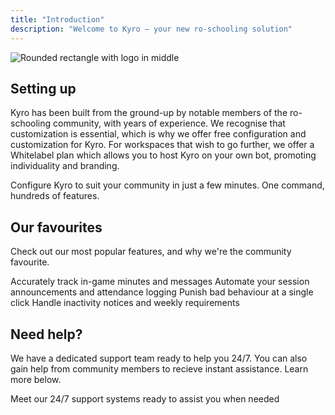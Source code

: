 ```yaml
---
title: "Introduction"
description: "Welcome to Kyro — your new ro-schooling solution"
---
```


![Rounded rectangle with logo in middle](images/group3-2.png)

## Setting up

Kyro has been built from the ground-up by notable members of the ro-schooling community, with years of experience. We recognise that customization is essential, which is why we offer free configuration and customization for Kyro. For workspaces that wish to go further, we offer a Whitelabel plan which allows you to host Kyro on your own bot, promoting individuality and branding.

<Card title="Setup Kyro" icon="rocket" horizontal={false} href="/quickstart">
  Configure Kyro to suit your community in just a few minutes. One command, hundreds of features.
</Card>

## Our favourites

Check out our most popular features, and why we're the community favourite.

<Columns cols={2}>
  <Card title="Tracking" icon="timer" href="/features/tracking">
    Accurately track in-game minutes and messages
  </Card>
  <Card title="Sessions" icon="clock" href="/features/sessions">
    Automate your session announcements and attendance logging
  </Card>
  <Card title="Infractions" icon="hammer" href="/features/infractions">
    Punish bad behaviour at a single click
  </Card>
  <Card title="Inactivity" icon="bed" href="/features/inactivity">
    Handle inactivity notices and weekly requirements
  </Card>
</Columns>

## Need help?

We have a dedicated support team ready to help you 24/7. You can also gain help from community members to recieve instant assistance. Learn more below.

<Card title="Join our Discord Server" icon="stars" href="https://discord.gg/sPz3Tk2CfG">
  Meet our 24/7 support systems ready to assist you when needed
</Card>
